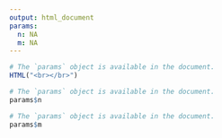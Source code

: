 ```yaml
---
output: html_document
params:
  n: NA
  m: NA
---
```

<style>
.column-left{
  float:left;
  width: 12%;
  text-align: center;
  margin-top:22%;
  font-family:dastnevis
}
.column-right{
  float:right;
  width: 85%;
  text-align: right;
}

.table{
  width:90%;
  float : right;
  text-align: right;
  font-family:dastnevis;
}


.logo{
text-align:right
font-family:dastnevis
}
</style>

<style>
h1, h2, h3, h4, h5, h6 {
  font-family:dastnevis;
  text-align:center
}
p {
  text-align:center
  font-family:dastnevis;
}
</style>


```r
# The `params` object is available in the document.
HTML("<br></br>")
```


```r
# The `params` object is available in the document.
params$n
```

```r
# The `params` object is available in the document.
params$m
```



